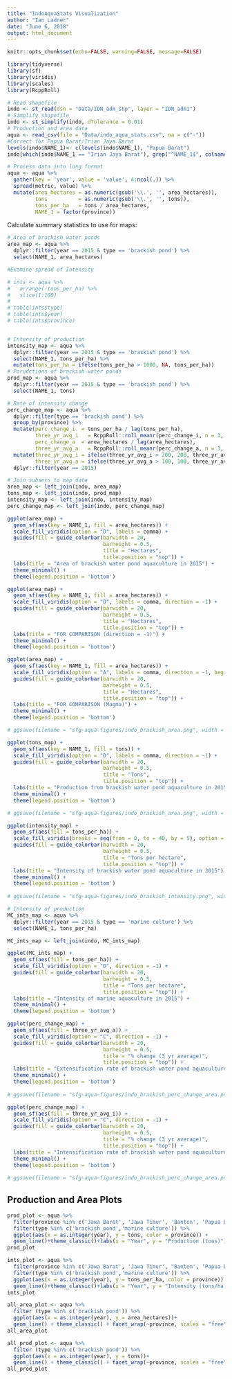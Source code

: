 ```yaml
---
title: "IndoAquaStats Visualization"
author: "Ian Ladner"
date: "June 6, 2018"
output: html_document
---
```


```r
knitr::opts_chunk$set(echo=FALSE, warning=FALSE, message=FALSE)
```

```r
library(tidyverse)
library(sf)
library(viridis)
library(scales)
library(RcppRoll)

# Read shapefile
indo <- st_read(dsn = "Data/IDN_adm_shp", layer = "IDN_adm1")
# Simplify shapefile
indo <- st_simplify(indo, dTolerance = 0.01)
# Production and area data
aqua <- read_csv(file = "Data/indo_aqua_stats.csv", na = c("-"))
#Correct for Papua Barat/Irian Jaya Barat
levels(indo$NAME_1)<- c(levels(indo$NAME_1), "Papua Barat")
indo[which(indo$NAME_1 == "Irian Jaya Barat"), grep("^NAME_1$", colnames(indo))] <- "Papua Barat"
```

```r
# Process data into long format
aqua <- aqua %>% 
  gather(key = 'year', value = 'value', 4:ncol(.)) %>% 
  spread(metric, value) %>% 
  mutate(area_hectares = as.numeric(gsub('\\.', '', area_hectares)),
         tons          = as.numeric(gsub('\\.', '', tons)),
         tons_per_ha   = tons / area_hectares,
         NAME_1 = factor(province))
```

Calculate summary statistics to use for maps:

```r
# Area of brackish water ponds
area_map <- aqua %>% 
  dplyr::filter(year == 2015 & type == 'brackish pond') %>% 
  select(NAME_1, area_hectares) 

#Examine spread of Intensity

# ints <- aqua %>% 
#   arrange(-tons_per_ha) %>% 
#   slice(1:100)
# 
# table(ints$type)
# table(ints$year)
# table(ints$province)


# Intensity of production
intensity_map <- aqua %>% 
  dplyr::filter(year == 2015 & type == 'brackish pond') %>% 
  select(NAME_1, tons_per_ha) %>% 
  mutate(tons_per_ha = ifelse(tons_per_ha > 1000, NA, tons_per_ha))
# Porudctions of brackish water ponds
prod_map <- aqua %>% 
  dplyr::filter(year == 2015 & type == 'brackish pond') %>% 
  select(NAME_1, tons)

# Rate of intensity change
perc_change_map <- aqua %>% 
  dplyr::filter(type == 'brackish pond') %>% 
  group_by(province) %>% 
  mutate(perc_change_i  = tons_per_ha / lag(tons_per_ha),
         three_yr_avg_i   = RcppRoll::roll_meanr(perc_change_i, n = 3, na.rm = T),
         perc_change_a  = area_hectares / lag(area_hectares),
         three_yr_avg_a   = RcppRoll::roll_meanr(perc_change_a, n = 3, na.rm = T)) %>% 
  mutate(three_yr_avg_i = ifelse(three_yr_avg_i > 200, 200, three_yr_avg_i),
         three_yr_avg_a = ifelse(three_yr_avg_a > 100, 100, three_yr_avg_a)) %>% 
  dplyr::filter(year == 2015)

# Join subsets to map data
area_map <- left_join(indo, area_map)
tons_map <- left_join(indo, prod_map)
intensity_map <- left_join(indo, intensity_map)
perc_change_map <- left_join(indo, perc_change_map)
```

```r
ggplot(area_map) +
  geom_sf(aes(key = NAME_1, fill = area_hectares)) +
  scale_fill_viridis(option = "D", labels = comma) +
  guides(fill = guide_colorbar(barwidth = 20,
                               barheight = 0.5,
                               title = "Hectares",
                               title.position = "top")) +
  labs(title = "Area of brackish water pond aquaculture in 2015") +
  theme_minimal() +
  theme(legend.position = 'bottom')

ggplot(area_map) +
  geom_sf(aes(key = NAME_1, fill = area_hectares)) +
  scale_fill_viridis(option = "D", labels = comma, direction = -1) +
  guides(fill = guide_colorbar(barwidth = 20,
                               barheight = 0.5,
                               title = "Hectares",
                               title.position = "top")) +
  labs(title = "FOR COMPARISON (direction = -1)") +
  theme_minimal() +
  theme(legend.position = 'bottom')

ggplot(area_map) +
  geom_sf(aes(key = NAME_1, fill = area_hectares)) +
  scale_fill_viridis(option = "A", labels = comma, direction = -1, begin = 0.2) +
  guides(fill = guide_colorbar(barwidth = 20,
                               barheight = 0.5,
                               title = "Hectares",
                               title.position = "top")) +
  labs(title = "FOR COMPARISON (Magma)") +
  theme_minimal() +
  theme(legend.position = 'bottom')

# ggsave(filename = "sfg-aqua-figures/indo_brackish_area.png", width = 8, height = 6)
```

```r
ggplot(tons_map) +
  geom_sf(aes(key = NAME_1, fill = tons)) +
  scale_fill_viridis(option = "D", labels = comma, direction = -1) +
  guides(fill = guide_colorbar(barwidth = 20,
                               barheight = 0.5,
                               title = "Tons",
                               title.position = "top")) +
  labs(title = "Production from brackish water pond aquaculture in 2015") +
  theme_minimal() +
  theme(legend.position = 'bottom')

# ggsave(filename = "sfg-aqua-figures/indo_brackish_area.png", width = 8, height = 6)
```

```r
ggplot(intensity_map) +
  geom_sf(aes(fill = tons_per_ha)) +
  scale_fill_viridis(breaks = seq(from = 0, to = 40, by = 5), option = "D", direction = -1) +
  guides(fill = guide_colorbar(barwidth = 20,
                               barheight = 0.5,
                               title = "Tons per hectare",
                               title.position = "top")) +
  labs(title = "Intensity of brackish water pond aquaculture in 2015") +
  theme_minimal() +
  theme(legend.position = 'bottom')
  
# ggsave(filename = "sfg-aqua-figures/indo_brackish_intensity.png", width = 8, height = 6)
```
```r
# Intensity of production
MC_ints_map <- aqua %>% 
  dplyr::filter(year == 2015 & type == 'marine culture') %>% 
  select(NAME_1, tons_per_ha)

MC_ints_map <- left_join(indo, MC_ints_map)

ggplot(MC_ints_map) +
  geom_sf(aes(fill = tons_per_ha)) +
  scale_fill_viridis(option = "D", direction = -1) +
  guides(fill = guide_colorbar(barwidth = 20,
                               barheight = 0.5,
                               title = "Tons per hectare",
                               title.position = "top")) +
  labs(title = "Intensity of marine aquaculture in 2015") +
  theme_minimal() +
  theme(legend.position = 'bottom')
```
```r
ggplot(perc_change_map) +
  geom_sf(aes(fill = three_yr_avg_a)) +
  scale_fill_viridis(option = "C", direction = -1) +
  guides(fill = guide_colorbar(barwidth = 20,
                               barheight = 0.5,
                               title = "% change (3 yr average)",
                               title.position = "top")) +
  labs(title = "Extensification rate of brackish water pond aquaculture") +
  theme_minimal() +
  theme(legend.position = 'bottom')
  
# ggsave(filename = "sfg-aqua-figures/indo_brackish_perc_change_area.png", width = 8, height = 6)
```

```r
ggplot(perc_change_map) +
  geom_sf(aes(fill = three_yr_avg_i)) +
  scale_fill_viridis(option = "C", direction = -1) +
  guides(fill = guide_colorbar(barwidth = 20,
                               barheight = 0.5,
                               title = "% change (3 yr average)",
                               title.position = "top")) +
  labs(title = "Intensification rate of brackish water pond aquaculture") +
  theme_minimal() +
  theme(legend.position = 'bottom')
  
# ggsave(filename = "sfg-aqua-figures/indo_brackish_perc_change_area.png", width = 8, height = 6)
```

## Production and Area Plots



```r
prod_plot <- aqua %>% 
  filter(province %in% c('Jawa Barat', 'Jawa Timur', 'Banten', 'Papua Barat')) %>% 
  filter(type %in% c('brackish pond','marine culture')) %>% 
  ggplot(aes(x = as.integer(year), y = tons, color = province)) +
  geom_line()+theme_classic()+labs(x = "Year", y = "Production (tons)")+scale_x_continuous(breaks = c(2005,2010,2015))+facet_wrap(~type)
prod_plot

```


```r
ints_plot <- aqua %>% 
  filter(province %in% c('Jawa Barat', 'Jawa Timur', 'Banten', 'Papua Barat')) %>% 
  filter(type %in% c('brackish pond','marine culture')) %>% 
  ggplot(aes(x = as.integer(year), y = tons_per_ha, color = province)) +
  geom_line()+theme_classic()+labs(x = "Year", y = "Intensity (tons/ha)")+scale_x_continuous(breaks = c(2005,2010,2015))+facet_wrap(~type, scales = "free")
ints_plot
```

```r
all_area_plot <- aqua %>% 
  filter (type %in% c('brackish pond')) %>% 
  ggplot(aes(x = as.integer(year), y = area_hectares))+
  geom_line() + theme_classic() + facet_wrap(~province, scales = "free")
all_area_plot
```

```r
all_prod_plot <- aqua %>% 
  filter (type %in% c('brackish pond')) %>% 
  ggplot(aes(x = as.integer(year), y = tons))+
  geom_line() + theme_classic() + facet_wrap(~province, scales = "free")
all_prod_plot
```




